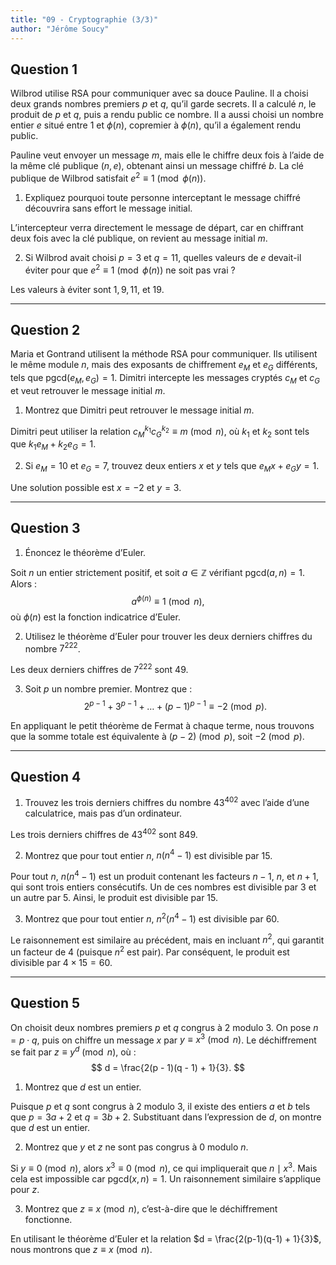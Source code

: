 ```yaml
---
title: "09 - Cryptographie (3/3)"
author: "Jérôme Soucy"
---
```


## Question 1

Wilbrod utilise RSA pour communiquer avec sa douce Pauline. Il a choisi deux grands nombres premiers $p$ et $q$, qu'il garde secrets. Il a calculé $n$, le produit de $p$ et $q$, puis a rendu public ce nombre. Il a aussi choisi un nombre entier $e$ situé entre 1 et $\phi(n)$, copremier à $\phi(n)$, qu'il a également rendu public.

Pauline veut envoyer un message $m$, mais elle le chiffre deux fois à l'aide de la même clé publique $(n, e)$, obtenant ainsi un message chiffré $b$. La clé publique de Wilbrod satisfait $e^2\equiv 1\pmod{\phi(n)}$.

1. Expliquez pourquoi toute personne interceptant le message chiffré découvrira sans effort le message initial.

::: solution
L'intercepteur verra directement le message de départ, car en chiffrant deux fois avec la clé publique, on revient au message initial $m$.
:::

2. Si Wilbrod avait choisi $p = 3$ et $q = 11$, quelles valeurs de $e$ devait-il éviter pour que $e^2\equiv 1\pmod{\phi(n)}$ ne soit pas vrai ?

::: solution
Les valeurs à éviter sont $1, 9, 11$, et $19$.
:::

---

## Question 2

Maria et Gontrand utilisent la méthode RSA pour communiquer. Ils utilisent le même module $n$, mais des exposants de chiffrement $e_M$ et $e_G$ différents, tels que $\text{pgcd}(e_M, e_G) = 1$. Dimitri intercepte les messages cryptés $c_M$ et $c_G$ et veut retrouver le message initial $m$.

1. Montrez que Dimitri peut retrouver le message initial $m$.

::: solution
Dimitri peut utiliser la relation $c_M^{k_1}c_G^{k_2}\equiv m\pmod{n}$, où $k_1$ et $k_2$ sont tels que $k_1e_M + k_2e_G = 1$.
:::

2. Si $e_M = 10$ et $e_G = 7$, trouvez deux entiers $x$ et $y$ tels que $e_Mx + e_Gy = 1$.

::: solution
Une solution possible est $x = -2$ et $y = 3$.
:::

---

## Question 3

1. Énoncez le théorème d'Euler.

::: solution
Soit $n$ un entier strictement positif, et soit $a \in \mathbb{Z}$ vérifiant $\text{pgcd}(a, n) = 1$. Alors :
$$
a^{\phi(n)} \equiv 1 \pmod{n},
$$
où $\phi(n)$ est la fonction indicatrice d'Euler.
:::

2. Utilisez le théorème d'Euler pour trouver les deux derniers chiffres du nombre $7^{222}$.

::: solution
Les deux derniers chiffres de $7^{222}$ sont $49$.
:::

3. Soit $p$ un nombre premier. Montrez que :
$$
2^{p-1} + 3^{p-1} + \ldots + (p-1)^{p-1} \equiv -2 \pmod{p}.
$$

::: solution
En appliquant le petit théorème de Fermat à chaque terme, nous trouvons que la somme totale est équivalente à $(p - 2) \pmod{p}$, soit $-2 \pmod{p}$.
:::

---

## Question 4

1. Trouvez les trois derniers chiffres du nombre $43^{402}$ avec l'aide d'une calculatrice, mais pas d'un ordinateur.

::: solution
Les trois derniers chiffres de $43^{402}$ sont $849$.
:::

2. Montrez que pour tout entier $n$, $n(n^4 - 1)$ est divisible par $15$.

::: solution
Pour tout $n$, $n(n^4 - 1)$ est un produit contenant les facteurs $n - 1$, $n$, et $n + 1$, qui sont trois entiers consécutifs. Un de ces nombres est divisible par 3 et un autre par 5. Ainsi, le produit est divisible par $15$.
:::

3. Montrez que pour tout entier $n$, $n^2(n^4 - 1)$ est divisible par $60$.

::: solution
Le raisonnement est similaire au précédent, mais en incluant $n^2$, qui garantit un facteur de 4 (puisque $n^2$ est pair). Par conséquent, le produit est divisible par $4 \times 15 = 60$.
:::

---

## Question 5

On choisit deux nombres premiers $p$ et $q$ congrus à $2$ modulo $3$. On pose $n = p \cdot q$, puis on chiffre un message $x$ par $y \equiv x^3 \pmod{n}$. Le déchiffrement se fait par $z \equiv y^d \pmod{n}$, où :
$$
d = \frac{2(p - 1)(q - 1) + 1}{3}.
$$

1. Montrez que $d$ est un entier.

::: solution
Puisque $p$ et $q$ sont congrus à $2$ modulo $3$, il existe des entiers $a$ et $b$ tels que $p = 3a + 2$ et $q = 3b + 2$. Substituant dans l'expression de $d$, on montre que $d$ est un entier.
:::

2. Montrez que $y$ et $z$ ne sont pas congrus à $0$ modulo $n$.

::: solution
Si $y \equiv 0 \pmod{n}$, alors $x^3 \equiv 0 \pmod{n}$, ce qui impliquerait que $n \mid x^3$. Mais cela est impossible car $\text{pgcd}(x, n) = 1$. Un raisonnement similaire s'applique pour $z$.
:::

3. Montrez que $z\equiv x\pmod{n}$, c'est-à-dire que le déchiffrement fonctionne.

::: solution
En utilisant le théorème d'Euler et la relation $d = \frac{2(p-1)(q-1) + 1}{3}$, nous montrons que $z \equiv x \pmod{n}$.
:::
